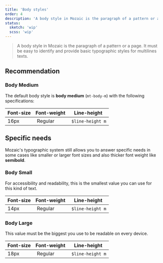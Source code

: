 ```yaml
---
title: 'Body styles'
order: 4
description: 'A body style in Mozaic is the paragraph of a pattern or a page. It must be easy to identify and provide basic typographic styles for multilines texts'
status:
  sketch: 'wip'
  scss: 'wip'
---
```


> A body style in Mozaic is the paragraph of a pattern or a page. It must be easy to identify and provide basic typographic styles for multilines texts.

## Recommendation

### Body Medium

The default body style is **body medium** (`mt-body-m`) with the following specifications:

| Font-size           | Font-weight           | Line-height           |
| ------------------- |---------------------- | --------------------- |
| 16px                | Regular               | `$line-height m`      |

<Preview path="typographyBodyMedium" nude />

## Specific needs

Mozaic's typographic system still allows you to answer specific needs in some cases like smaller or larger font sizes and also thicker font weight like **semibold**.

### Body Small

For accessibility and readability, this is the smallest value you can use for this kind of text.

| Font-size           | Font-weight           | Line-height           |
| ------------------- |---------------------- | --------------------- |
| 14px                | Regular               | `$line-height m`      |

<Preview path="typographyBodySmall" nude />

### Body Large

This value must be the biggest you use to be readable on every device.

| Font-size           | Font-weight           | Line-height           |
| ------------------- |---------------------- | --------------------- |
| 18px                | Regular               | `$line-height m`      |

<Preview path="typographyBodyLarge" nude />
